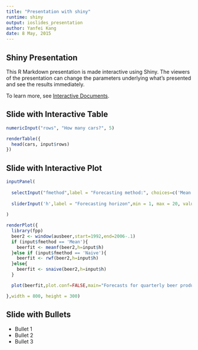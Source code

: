```yaml
---
title: "Presentation with shiny"
runtime: shiny
output: ioslides_presentation
author: Yanfei Kang
date: 8 May, 2015
---
```


## Shiny Presentation

This R Markdown presentation is made interactive using Shiny. The viewers of the presentation can change the parameters underlying what's presented and see the results immediately. 

To learn more, see [Interactive Documents](http://rmarkdown.rstudio.com/authoring_shiny.html).

## Slide with Interactive Table

```r
numericInput("rows", "How many cars?", 5)

renderTable({
  head(cars, input$rows)
})
```

## Slide with Interactive Plot

```r
inputPanel(
  
  selectInput("fmethod",label = "Forecasting method:", choices=c('Mean','Naive','Snaive')),
  
  sliderInput('h',label = "Forecasting horizon",min = 1, max = 20, value = 1, step=1)
  
)

renderPlot({
  library(fpp)
  beer2 <- window(ausbeer,start=1992,end=2006-.1)
  if (input$fmethod == 'Mean'){
    beerfit <- meanf(beer2,h=input$h)
  }else if (input$fmethod == 'Naive'){
    beerfit <- rwf(beer2,h=input$h)
  }else{
    beerfit <- snaive(beer2,h=input$h)
  }

  plot(beerfit,plot.conf=FALSE,main="Forecasts for quarterly beer production")

},width = 800, height = 300)
```

## Slide with Bullets

- Bullet 1
- Bullet 2
- Bullet 3



